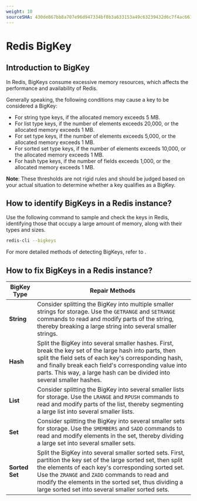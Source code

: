 ```yaml
---
weight: 10
sourceSHA: 430de867bb8a707e96d947334bf8b3a633153a49c63239432d6c7f4ac66146c0
---
```


# Redis BigKey

## Introduction to BigKey

In Redis, BigKeys consume excessive memory resources, which affects the performance and availability of Redis.

Generally speaking, the following conditions may cause a key to be considered a BigKey:

- For string type keys, if the allocated memory exceeds 5 MB.
- For list type keys, if the number of elements exceeds 20,000, or the allocated memory exceeds 1 MB.
- For set type keys, if the number of elements exceeds 5,000, or the allocated memory exceeds 1 MB.
- For sorted set type keys, if the number of elements exceeds 10,000, or the allocated memory exceeds 1 MB.
- For hash type keys, if the number of fields exceeds 1,000, or the allocated memory exceeds 1 MB.

**Note**: These thresholds are not rigid rules and should be judged based on your actual situation to determine whether a key qualifies as a BigKey.

## How to identify BigKeys in a Redis instance?

Use the following command to sample and check the keys in Redis, identifying those that occupy a large amount of memory, along with their types and sizes.

```bash
redis-cli --bigkeys
```

For more detailed methods of detecting BigKeys, refer to <ExternalSiteLink name="redis" href="trouble_shooting/20-bigkeycheck.mdx" children="Discovery and Handling of BigKeys" />.

## How to fix BigKeys in a Redis instance?

| BigKey Type    | Repair Methods                                                                                                                              |
| --------------- | ------------------------------------------------------------------------------------------------------------------------------------------ |
| **String**      | Consider splitting the BigKey into multiple smaller strings for storage. Use the `GETRANGE` and `SETRANGE` commands to read and modify parts of the string, thereby breaking a large string into several smaller strings. |
| **Hash**        | Split the BigKey into several smaller hashes. First, break the key set of the large hash into parts, then split the field sets of each key's corresponding hash, and finally break each field's corresponding value into parts. This way, a large hash can be divided into several smaller hashes. |
| **List**        | Consider splitting the BigKey into several smaller lists for storage. Use the `LRANGE` and `RPUSH` commands to read and modify parts of the list, thereby segmenting a large list into several smaller lists.  |
| **Set**         | Consider splitting the BigKey into several smaller sets for storage. Use the `SMEMBERS` and `SADD` commands to read and modify elements in the set, thereby dividing a large set into several smaller sets. |
| **Sorted Set**  | Split the BigKey into several smaller sorted sets. First, partition the key set of the large sorted set, then split the elements of each key's corresponding sorted set. Use the `ZRANGE` and `ZADD` commands to read and modify the elements in the sorted set, thus dividing a large sorted set into several smaller sorted sets. |
